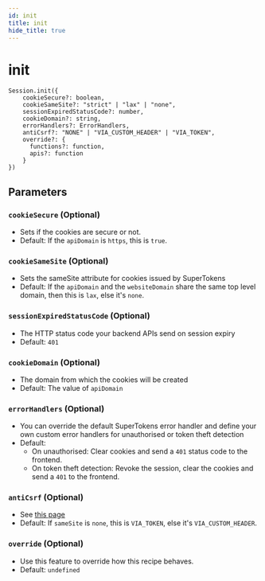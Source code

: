```yaml
---
id: init
title: init
hide_title: true
---
```


# init

```tsx
Session.init({
    cookieSecure?: boolean,
    cookieSameSite?: "strict" | "lax" | "none",
    sessionExpiredStatusCode?: number,
    cookieDomain?: string,
    errorHandlers?: ErrorHandlers,
    antiCsrf?: "NONE" | "VIA_CUSTOM_HEADER" | "VIA_TOKEN",
    override?: {
      functions?: function,
      apis?: function
    }
})
```

## Parameters

### ``cookieSecure`` (Optional)
- Sets if the cookies are secure or not.
- Default: If the `apiDomain` is `https`, this is `true`.

### ``cookieSameSite`` (Optional)
- Sets the sameSite attribute for cookies issued by SuperTokens
- Default: If the `apiDomain` and the `websiteDomain` share the same top level domain, then this is `lax`, else it's `none`.

### ``sessionExpiredStatusCode`` (Optional)
- The HTTP status code your backend APIs send on session expiry
- Default: `401`

### ``cookieDomain`` (Optional)
- The domain from which the cookies will be created
- Default: The value of `apiDomain`

### ``errorHandlers`` (Optional)
- You can override the default SuperTokens error handler and define your own custom error handlers for unauthorised or token theft detection
- Default:
  - On unauthorised: Clear cookies and send a `401` status code to the frontend.
  - On token theft detection: Revoke the session, clear the cookies and send a `401` to the frontend. 

### ``antiCsrf`` (Optional)
- See [this page](/docs/session/common-customizations/sessions/anti-csrf)
- Default: If `sameSite` is `none`, this is `VIA_TOKEN`, else it's `VIA_CUSTOM_HEADER`.

### `override` (Optional)
- Use this feature to override how this recipe behaves.
- Default: `undefined`